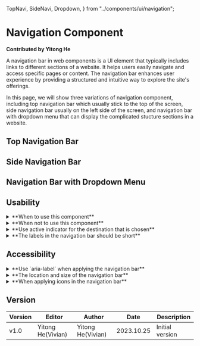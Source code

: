   TopNavi,
  SideNavi,
  Dropdown,
} from "../components/ui/navigation";

# Navigation Component

**Contributed by Yitong He**

A navigation bar in web components is a UI element that typically includes links to different sections of a website. It helps users easily navigate and access specific pages or content. The navigation bar enhances user experience by providing a structured and intuitive way to explore the site's offerings.

In this page, we will show three variations of navigation component, including top navigation bar which usually stick to the top of the screen, side navigation bar usually on the left side of the screen, and navigation bar with dropdown menu that can display the complicated stucture sections in a website.

## Top Navigation Bar

<TopNavi />

## Side Navigation Bar

<SideNavi />

## Navigation Bar with Dropdown Menu

<Dropdown />


## Usability
<details>
<summary>**When to use this component**</summary>
- Top-level destinations that need to be accessible anywhere in an app
- Three to seven main destinations in a product
- Tablet or desktop layouts
([Material Design](https://m3.material.io/components/navigation-rail/guidelines))
</details>
<details>
<summary>**When not to use this component**</summary>
- Small screen sizes
- Single tasks, such as viewing a single email
- Secondary navigation destinations
([Material Design](https://m3.material.io/components/navigation-rail/guidelines))
</details>
<details>
<summary>**Use active indicator for the destination that is chosen**</summary>
The active indicator can be a background shape or an underline with brighter color communicating which destination of the navigation bar is currently being displayed. It can let user know which part is being shown.  

Use the active indicator only for the active destination. Don't use the active indicator for more than one destination at a time
([Material Design](https://m3.material.io/components/navigation-rail/guidelines))
</details>
<details>
<summary>**The labels in the navigation bar should be short**</summary>
The labels in the navigation bar provides short, meaningful descriptions of navigation destinations. Labels should be short enough to not be truncated. Additionally, the type scale should not be reduced to fit longer text labels.
([Material Design](https://m3.material.io/components/navigation-rail/guidelines))
</details>


## Accessibility
<details>
<summary>**Use `aria-label` when applying the navigation bar**</summary>
Attach an aria-label attribute to your navigation to give users of assistive technology as much information as possible (especially if there are multiple navigations on your site).  

You can also use the semantic `<nav>` tag around your unordered list and links with an ARIA `role='navigation'` attribute.
([Carnegie Museums of Pittsburgh](http://web-accessibility.carnegiemuseums.org/code/navigation/))
</details>
<details>
<summary>**The location and size of the navigation bar**</summary>
- You should uses conventional locations for menus, such as across the top of the page or along the left side.
- Provide generous sizes for clickable areas, generally no smaller than 44px by 44px.
- Provide clear styles for hover and current states. Menus often do not have styles for visited states.
([Yale University](https://usability.yale.edu/web-accessibility/articles/navigation))
</details>
<details>
<summary>**When applying icons in the navigation bar**</summary>
When applying icons in the navigation bar, a label text should also be provided as an alternative way for users to understand an icon's meaning. It is important for usability and accessibility. You should show labels at all times and avoid using icons without labels.
([Material Design](https://m3.material.io/components/navigation-rail/guidelines))
</details>

## Version
| Version | Editor | Author | Date | Description |
| ---- | ---- | ---- | ---- | ---- |
| v1.0 | Yitong He(Vivian) | Yitong He(Vivian) | 2023.10.25 | Initial version |